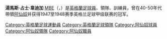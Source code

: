{{noteTA
|G1=足球
|G2=英超
|G3=Country
|T=zh-hans:汤姆·惠特克;zh-hk:湯·韋迪加;zh-tw:湯姆·惠特克;
|1=zh-hans:汤姆·惠特克;zh-hk:湯·韋迪加;zh-tw:湯姆·惠特克;
|2=zh-hans:汤姆·詹姆斯·惠特克;zh-hk:湯馬斯·占士·韋迪加;zh-tw:湯姆·詹姆斯·惠特克;
|3=zh-hans:惠特克;zh-hk:韋迪加;zh-tw:惠特克;
}}
{{Football manager infobox |
  playername = 湯·韋迪加<br>Tom Whittaker |
  fullname = Thomas James Whittaker |
  dateofbirth = {{birth date|1898|7|21|mf=y}} |
  cityofbirth = [[艾特索|艾特索]][[咸郡|咸郡]] |
  countryofbirth = {{UK-1801}}[[英格蘭|英格蘭]] |
  dateofdeath = 1956年10月24日 （58岁） |
  cityofdeath = [[倫敦|倫敦]] |
  countryofdeath = {{UK-1801}}[[英格蘭|英格蘭]] |
  currentclub = ''已逝世'' |
  position = 翼鋒 |
  years = 1919-1925 |
  clubs = [[阿仙奴|阿仙奴]] |
  caps(goals) = 70 (2) |
  manageryears = 1947-1956 |
  managerclubs = [[阿仙奴|阿仙奴]] |
}}
'''湯馬斯·占士·韋迪加''' [[MBE|MBE]]（{{lang|en|Tom Whittaker}}，{{bd|1898年|7月21日|1956年|10月24日|catIdx=Whittaker, Tom}}）是[[英格蘭|英格蘭]][[足球員|足球員]]、領隊、訓練員，曾在40-50年代帶領[[阿仙奴|阿仙奴]]并获得1947至1948赛季英格兰足球甲级联赛的冠军。
{{阿仙奴領隊}}
{{DEFAULTSORT:Whittaker, Tom}}
[[Category:英格蘭足球運動員|Category:英格蘭足球運動員]]
[[Category:英格蘭足球領隊|Category:英格蘭足球領隊]]
[[Category:阿仙奴球員|Category:阿仙奴球員]]
[[Category:阿仙奴領隊|Category:阿仙奴領隊]]
[[Category:阿仙奴職員|Category:阿仙奴職員]]